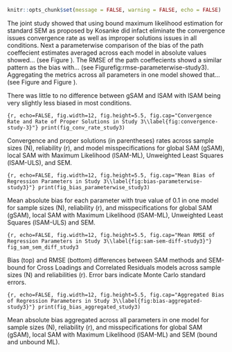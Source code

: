 \setlength{\parindent}{1.27cm}
```r
knitr::opts_chunk$set(message = FALSE, warning = FALSE, echo = FALSE)
```

The joint study showed that using bound maximum likelihood estimation for standard SEM as proposed by Kosanke did infact eliminate the convergence issues convergence rate as well as improper solutions issues in all conditions. Next a parameterwise comparison of the bias of the path coeffecient estimates averaged across each model in absolute values showed... (see Figure \ref{fig:bias-parameterwise-study3}). The RMSE of the path coeffecients showd a similar pattern as the bias with... (see Figurefig:rmse-parameterwise-study3). Aggregating the metrics across all parameters in one model showed that... (see Figure \ref{fig:bias-aggregated-study3} and Figure \ref{fig:rmse-aggregated-study3}).

There was little to no difference between gSAM and lSAM with lSAM being very slightly less biased in most conditions.

\blandscape
::: {fig-cr-s3}
```{r, echo=FALSE, fig.width=12, fig.height=5.5, fig.cap="Convergence Rate and Rate of Proper Solutions in Study 3\\label{fig:convergence-study-3}"}
print(fig_conv_rate_study3)
```

::: {fig-note}
\raggedright \textit{Note.} Convergence and proper solutions (in parentheses) rates across sample sizes (N), reliability (r), and model misspecifications for global SAM (gSAM), local SAM with Maximum Likelihood (lSAM-ML), Unweighted Least Squares (lSAM-ULS), and SEM.
:::
:::

::: {fig-bias-parameterwise-study3}
```{r, echo=FALSE, fig.width=12, fig.height=5.5, fig.cap="Mean Bias of Regression Parameters in Study 3\\label{fig:bias-parameterwise-study3}"}
print(fig_bias_parameterwise_study3)
```

:::{fig-note}
\raggedright \textit{Note.} Mean absolute bias for each parameter with true value of 0.1 in one model for sample sizes (N), reliability (r), and misspecifications for global SAM (gSAM), local SAM with Maximum Likelihood (lSAM-ML), Unweighted Least Squares (lSAM-ULS) and SEM.
:::
:::


::: {fig-sam-sem-diff-study3}
```{r, echo=FALSE, fig.width=12, fig.height=5.5, fig.cap="Mean RMSE of Regression Parameters in Study 3\\label{fig:sam-sem-diff-study3}"}
fig_sam_sem_diff_study3
```

:::{fig-note}
\raggedright \textit{Note.} Bias (top) and RMSE (bottom) differences between SAM methods and SEM-bound for Cross Loadings and Correlated Residuals models across sample sizes (N) and reliabilities (r). Error bars indicate Monte Carlo standard errors.
:::
:::


::: {fig-bias-aggregated-study3}
```{r, echo=FALSE, fig.width=12, fig.height=5.5, fig.cap="Aggregated Bias of Regression Parameters in Study 3\\label{fig:bias-aggregated-study3}"}
print(fig_bias_aggregated_study3)
```

:::{fig-note}
\raggedright \textit{Note.} Mean absolute bias aggregated across all parameters in one model for sample sizes (N), reliability (r), and misspecifications for global SAM (gSAM), local SAM with Maximum Likelihood (lSAM-ML) and SEM (bound and unbound ML).
:::
:::
\elandscape
